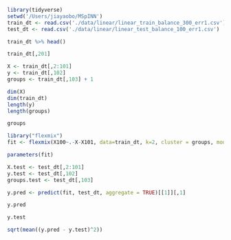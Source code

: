 ```r
library(tidyverse)
setwd('/Users/jiayaobo/MSpINN')
train_dt <- read.csv('./data/linear/linear_train_balance_300_err1.csv')
test_dt <- read.csv('./data/linear/linear_test_balance_100_err1.csv')
```

```r
train_dt %>% head()
```

```r
train_dt[,201]
```

```r
X <- train_dt[,2:101]
y <- train_dt[,102]
groups <- train_dt[,103] + 1

dim(X)
dim(train_dt)
length(y)
length(groups)
```



```r
groups
```

```r
library("flexmix")
fit <- flexmix(X100~.-X-X101, data=train_dt, k=2, cluster = groups, model=FLXMRglmnet())
```

```r
parameters(fit)
```

```r
X.test <- test_dt[,2:101]
y.test <- test_dt[,102]
groups.test <- test_dt[,103]
```



```r
y.pred <- predict(fit, test_dt, aggregate = TRUE)[[1]][,1]
```

```r
y.pred
```

```r
y.test
```

```r
sqrt(mean((y.pred - y.test)^2))
```

```r

```